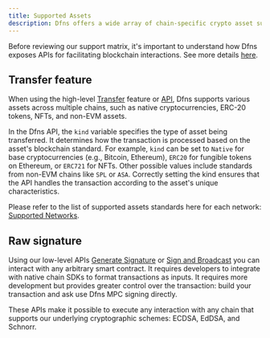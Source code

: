 ```yaml
---
title: Supported Assets
description: Dfns offers a wide array of chain-specific crypto asset support.
---
```


Before reviewing our support matrix, it's important to understand how Dfns exposes APIs for facilitating blockchain interactions. See more details [here](/features/transactions). 

## Transfer feature

When using the high-level [Transfer](/guides/transferring-assets) feature or [API](/api-reference/wallets/transfer-asset), Dfns supports various assets across multiple chains, such as native cryptocurrencies, ERC-20 tokens, NFTs, and non-EVM assets. 

In the Dfns API, the `kind` variable specifies the type of asset being transferred. It determines how the transaction is processed based on the asset's blockchain standard. For example, `kind` can be set to `Native` for base cryptocurrencies (e.g., Bitcoin, Ethereum), `ERC20` for fungible tokens on Ethereum, or `ERC721` for NFTs. Other possible values include standards from non-EVM chains like `SPL` or `ASA`. Correctly setting the kind ensures that the API handles the transaction according to the asset's unique characteristics.

Please refer to the list of supported assets standards here for each network: [Supported Networks](/networks).

## Raw signature

Using our low-level APIs [Generate Signature](http://localhost:3000/api-reference/keys/generate-signature) or [Sign and Broadcast](/api-reference/wallets/sign-and-broadcast-transaction) you can interact with any arbitrary smart contract. It requires developers to integrate with native chain SDKs to format transactions as inputs. It requires more development but provides greater control over the transaction: build your transaction and ask use Dfns MPC signing directly. 

These APIs make it possible to execute any interaction with any chain that supports our underlying cryptographic schemes: ECDSA, EdDSA, and Schnorr.